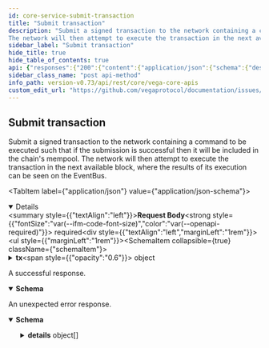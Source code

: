 ```yaml
---
id: core-service-submit-transaction
title: "Submit transaction"
description: "Submit a signed transaction to the network containing a command to be executed such that if the submission is successful then it will be included in the chain's mempool.
The network will then attempt to execute the transaction in the next available block, where the results of its execution can be seen on the EventBus."
sidebar_label: "Submit transaction"
hide_title: true
hide_table_of_contents: true
api: {"responses":{"200":{"content":{"application/json":{"schema":{"description":"Response for submitting a transaction on the network.","properties":{"code":{"description":"Error code to indicate the category of failure if the transaction was not successfully submitted.","format":"int64","type":"integer"},"data":{"description":"Further details for why the transaction was not successfully submitted.","type":"string"},"height":{"description":"Unused.","format":"int64","type":"string"},"log":{"description":"Further details for the underlying consensus layer of the result of the transaction.","type":"string"},"success":{"description":"Whether or not the transaction was validated and submitted to the chain's mempool.","type":"boolean"},"txHash":{"description":"Hash of the transaction, which can be used to identify the transaction in a node's event stream.","type":"string"}},"type":"object","title":"v1SubmitTransactionResponse"}}},"description":"A successful response."},"default":{"content":{"application/json":{"schema":{"properties":{"code":{"format":"int32","type":"integer"},"details":{"items":{"additionalProperties":{},"properties":{"@type":{"type":"string"}},"type":"object","title":"protobufAny"},"type":"array"},"message":{"type":"string"}},"type":"object","title":"googlerpcStatus"}}},"description":"An unexpected error response."}},"tags":["CoreService"],"description":"Submit a signed transaction to the network containing a command to be executed such that if the submission is successful then it will be included in the chain's mempool.\nThe network will then attempt to execute the transaction in the next available block, where the results of its execution can be seen on the EventBus.","operationId":"CoreService_SubmitTransaction","requestBody":{"content":{"application/json":{"schema":{"properties":{"tx":{"description":"Transaction containing a command to execute on the network, and a signature to provide authentication.","properties":{"address":{"description":"Hex-encoded address of the sender. Not supported yet.","type":"string"},"inputData":{"description":"Protobuf message of type `InputData` marshalled into bytes. If the transaction version is V3 or higher then this bytes\nstring must be prepended with `chain_id_as_byes + \\0`.","format":"byte","type":"string"},"pow":{"description":"Proof-of-work containing the random transaction ID used by the client and the nonce.","properties":{"nonce":{"description":"Number which, combined with the transaction identifier, will produce a hash with the required number of leading zeros to be accepted by the network.","format":"uint64","type":"string"},"tid":{"description":"Unique transaction identifier used to seed the proof-of-work hash.","type":"string"}},"type":"object","title":"v1ProofOfWork"},"pubKey":{"description":"Hex-encoded public key of the sender.","type":"string"},"signature":{"description":"Signature of the input data field, signed by the sender of this transaction.","properties":{"algo":{"description":"Algorithm used to create the signature.","type":"string"},"value":{"description":"Hex encoded bytes of the signature.","type":"string"},"version":{"description":"Version of the algorithm used to create the signature.","format":"int64","type":"integer"}},"type":"object","title":"v1Signature"},"version":{"description":"Version of the transaction.","default":"TX_VERSION_UNSPECIFIED","enum":["TX_VERSION_UNSPECIFIED","TX_VERSION_V2","TX_VERSION_V3"],"type":"string","title":"v1TxVersion"}},"type":"object","title":"v1Transaction"},"type":{"description":"Method of submission.","default":"TYPE_UNSPECIFIED","enum":["TYPE_UNSPECIFIED","TYPE_ASYNC","TYPE_SYNC","TYPE_COMMIT"],"type":"string","title":"v1SubmitTransactionRequestType"}},"title":"Request for submitting a transaction v2 on Vega","type":"object"}}},"required":true},"method":"post","path":"/transaction","servers":[{"url":"https://vega-data.nodes.guru:3008","description":"vega-data.nodes.guru"},{"url":"https://vega-data.bharvest.io","description":"vega-data.bharvest.io"},{"url":"https://vega.aurora-edge.com","description":"vega.aurora-edge.com"},{"url":"https://darling.network","description":"darling.network"},{"url":"https://graphqlvega.gpvalidator.com","description":"graphqlvega.gpvalidator.com"},{"url":"https://vega-mainnet.anyvalid.com","description":"vega-mainnet.anyvalid.com"}],"jsonRequestBodyExample":{"tx":{"address":"string","inputData":"string","pow":{"nonce":"string","tid":"string"},"pubKey":"string","signature":{"algo":"string","value":"string","version":0},"version":"TX_VERSION_UNSPECIFIED"},"type":"TYPE_UNSPECIFIED"},"info":{"title":"Vega core APIs","version":"v0.73.10"},"postman":{"name":"Submit transaction","description":{"content":"Submit a signed transaction to the network containing a command to be executed such that if the submission is successful then it will be included in the chain's mempool.\nThe network will then attempt to execute the transaction in the next available block, where the results of its execution can be seen on the EventBus.","type":"text/plain"},"url":{"path":["transaction"],"host":["{{baseUrl}}"],"query":[],"variable":[]},"header":[{"key":"Content-Type","value":"application/json"},{"key":"Accept","value":"application/json"}],"method":"POST","body":{"mode":"raw","raw":"\"\"","options":{"raw":{"language":"json"}}}}}
sidebar_class_name: "post api-method"
info_path: version-v0.73/api/rest/core/vega-core-apis
custom_edit_url: "https://github.com/vegaprotocol/documentation/issues/new?labels=documentation&title=[Documentation] Requesting changes to 'Submit transaction' (core-service-submit-transaction)"
---
```



## Submit transaction



Submit a signed transaction to the network containing a command to be executed such that if the submission is successful then it will be included in the chain's mempool.
The network will then attempt to execute the transaction in the next available block, where the results of its execution can be seen on the EventBus.

<MimeTabs><TabItem label={"application/json"} value={"application/json-schema"}><details style={{}} data-collapsed={false} open={true}><summary style={{"textAlign":"left"}}><strong>Request Body</strong><strong style={{"fontSize":"var(--ifm-code-font-size)","color":"var(--openapi-required)"}}> required</strong></summary><div style={{"textAlign":"left","marginLeft":"1rem"}}></div><ul style={{"marginLeft":"1rem"}}><SchemaItem collapsible={true} className={"schemaItem"}><details style={{}}><summary style={{}}><strong>tx</strong><span style={{"opacity":"0.6"}}> object</span></summary><div style={{"marginLeft":"1rem"}}><div style={{"marginTop":".5rem","marginBottom":".5rem"}}>

Transaction containing a command to execute on the network, and a signature to provide authentication.

</div><SchemaItem collapsible={false} name={"address"} required={false} schemaName={"string"} qualifierMessage={undefined} schema={{"description":"Hex-encoded address of the sender. Not supported yet.","type":"string"}}></SchemaItem><SchemaItem collapsible={false} name={"inputData"} required={false} schemaName={"byte"} qualifierMessage={undefined} schema={{"description":"Protobuf message of type `InputData` marshalled into bytes. If the transaction version is V3 or higher then this bytes\nstring must be prepended with `chain_id_as_byes + \\0`.","format":"byte","type":"string"}}></SchemaItem><SchemaItem collapsible={true} className={"schemaItem"}><details style={{}}><summary style={{}}><strong>pow</strong><span style={{"opacity":"0.6"}}> object</span></summary><div style={{"marginLeft":"1rem"}}><div style={{"marginTop":".5rem","marginBottom":".5rem"}}>

Proof-of-work containing the random transaction ID used by the client and the nonce.

</div><SchemaItem collapsible={false} name={"nonce"} required={false} schemaName={"uint64"} qualifierMessage={undefined} schema={{"description":"Number which, combined with the transaction identifier, will produce a hash with the required number of leading zeros to be accepted by the network.","format":"uint64","type":"string"}}></SchemaItem><SchemaItem collapsible={false} name={"tid"} required={false} schemaName={"string"} qualifierMessage={undefined} schema={{"description":"Unique transaction identifier used to seed the proof-of-work hash.","type":"string"}}></SchemaItem></div></details></SchemaItem><SchemaItem collapsible={false} name={"pubKey"} required={false} schemaName={"string"} qualifierMessage={undefined} schema={{"description":"Hex-encoded public key of the sender.","type":"string"}}></SchemaItem><SchemaItem collapsible={true} className={"schemaItem"}><details style={{}}><summary style={{}}><strong>signature</strong><span style={{"opacity":"0.6"}}> object</span></summary><div style={{"marginLeft":"1rem"}}><div style={{"marginTop":".5rem","marginBottom":".5rem"}}>

Signature of the input data field, signed by the sender of this transaction.

</div><SchemaItem collapsible={false} name={"algo"} required={false} schemaName={"string"} qualifierMessage={undefined} schema={{"description":"Algorithm used to create the signature.","type":"string"}}></SchemaItem><SchemaItem collapsible={false} name={"value"} required={false} schemaName={"string"} qualifierMessage={undefined} schema={{"description":"Hex encoded bytes of the signature.","type":"string"}}></SchemaItem><SchemaItem collapsible={false} name={"version"} required={false} schemaName={"int64"} qualifierMessage={undefined} schema={{"description":"Version of the algorithm used to create the signature.","format":"int64","type":"integer"}}></SchemaItem></div></details></SchemaItem><SchemaItem collapsible={false} name={"version"} required={false} schemaName={"v1TxVersion"} qualifierMessage={"**Possible values:** [`TX_VERSION_UNSPECIFIED`, `TX_VERSION_V2`, `TX_VERSION_V3`]"} schema={{"description":"Version of the transaction.","default":"TX_VERSION_UNSPECIFIED","enum":["TX_VERSION_UNSPECIFIED","TX_VERSION_V2","TX_VERSION_V3"],"type":"string","title":"v1TxVersion"}}></SchemaItem></div></details></SchemaItem><SchemaItem collapsible={false} name={"type"} required={false} schemaName={"v1SubmitTransactionRequestType"} qualifierMessage={"**Possible values:** [`TYPE_UNSPECIFIED`, `TYPE_ASYNC`, `TYPE_SYNC`, `TYPE_COMMIT`]"} schema={{"description":"Method of submission.","default":"TYPE_UNSPECIFIED","enum":["TYPE_UNSPECIFIED","TYPE_ASYNC","TYPE_SYNC","TYPE_COMMIT"],"type":"string","title":"v1SubmitTransactionRequestType"}}></SchemaItem></ul></details></TabItem></MimeTabs><div><ApiTabs><TabItem label={"200"} value={"200"}><div>

A successful response.

</div><div><MimeTabs schemaType={"response"}><TabItem label={"application/json"} value={"application/json"}><SchemaTabs><TabItem label={"Schema"} value={"Schema"}><details style={{}} data-collapsed={false} open={true}><summary style={{"textAlign":"left"}}><strong>Schema</strong></summary><div style={{"textAlign":"left","marginLeft":"1rem"}}></div><ul style={{"marginLeft":"1rem"}}><SchemaItem collapsible={false} name={"code"} required={false} schemaName={"int64"} qualifierMessage={undefined} schema={{"description":"Error code to indicate the category of failure if the transaction was not successfully submitted.","format":"int64","type":"integer"}}></SchemaItem><SchemaItem collapsible={false} name={"data"} required={false} schemaName={"string"} qualifierMessage={undefined} schema={{"description":"Further details for why the transaction was not successfully submitted.","type":"string"}}></SchemaItem><SchemaItem collapsible={false} name={"height"} required={false} schemaName={"int64"} qualifierMessage={undefined} schema={{"description":"Unused.","format":"int64","type":"string"}}></SchemaItem><SchemaItem collapsible={false} name={"log"} required={false} schemaName={"string"} qualifierMessage={undefined} schema={{"description":"Further details for the underlying consensus layer of the result of the transaction.","type":"string"}}></SchemaItem><SchemaItem collapsible={false} name={"success"} required={false} schemaName={"boolean"} qualifierMessage={undefined} schema={{"description":"Whether or not the transaction was validated and submitted to the chain's mempool.","type":"boolean"}}></SchemaItem><SchemaItem collapsible={false} name={"txHash"} required={false} schemaName={"string"} qualifierMessage={undefined} schema={{"description":"Hash of the transaction, which can be used to identify the transaction in a node's event stream.","type":"string"}}></SchemaItem></ul></details></TabItem><TabItem label={"Example (from schema)"} value={"Example (from schema)"}><ResponseSamples responseExample={"{\n  \"code\": 0,\n  \"data\": \"string\",\n  \"height\": \"string\",\n  \"log\": \"string\",\n  \"success\": true,\n  \"txHash\": \"string\"\n}"} language={"json"}></ResponseSamples></TabItem></SchemaTabs></TabItem></MimeTabs></div></TabItem><TabItem label={"default"} value={"default"}><div>

An unexpected error response.

</div><div><MimeTabs schemaType={"response"}><TabItem label={"application/json"} value={"application/json"}><SchemaTabs><TabItem label={"Schema"} value={"Schema"}><details style={{}} data-collapsed={false} open={true}><summary style={{"textAlign":"left"}}><strong>Schema</strong></summary><div style={{"textAlign":"left","marginLeft":"1rem"}}></div><ul style={{"marginLeft":"1rem"}}><SchemaItem collapsible={false} name={"code"} required={false} schemaName={"int32"} qualifierMessage={undefined} schema={{"format":"int32","type":"integer"}}></SchemaItem><SchemaItem collapsible={true} className={"schemaItem"}><details style={{}}><summary style={{}}><strong>details</strong><span style={{"opacity":"0.6"}}> object[]</span></summary><div style={{"marginLeft":"1rem"}}><li><div style={{"fontSize":"var(--ifm-code-font-size)","opacity":"0.6","marginLeft":"-.5rem","paddingBottom":".5rem"}}>Array [</div></li><SchemaItem collapsible={false} name={"@type"} required={false} schemaName={"string"} qualifierMessage={undefined} schema={{"type":"string"}}></SchemaItem><li><div style={{"fontSize":"var(--ifm-code-font-size)","opacity":"0.6","marginLeft":"-.5rem"}}>]</div></li></div></details></SchemaItem><SchemaItem collapsible={false} name={"message"} required={false} schemaName={"string"} qualifierMessage={undefined} schema={{"type":"string"}}></SchemaItem></ul></details></TabItem><TabItem label={"Example (from schema)"} value={"Example (from schema)"}><ResponseSamples responseExample={"{\n  \"code\": 0,\n  \"details\": [\n    {\n      \"@type\": \"string\"\n    }\n  ],\n  \"message\": \"string\"\n}"} language={"json"}></ResponseSamples></TabItem></SchemaTabs></TabItem></MimeTabs></div></TabItem></ApiTabs></div>
